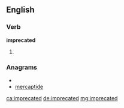 ==English==

===Verb===
'''imprecated'''

# {{past of|[[imprecate]]}}

===Anagrams===
* {{alphagram|acdeeimprt}}
* [[mercaptide#English|mercaptide]]

[[ca:imprecated]]
[[de:imprecated]]
[[mg:imprecated]]